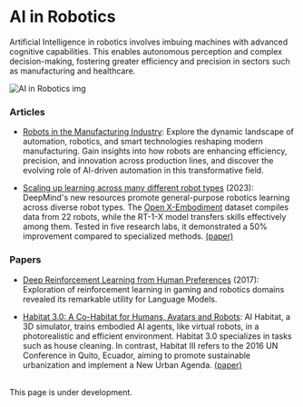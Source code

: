 # AI in Robotics

Artificial Intelligence in robotics involves imbuing machines with advanced cognitive capabilities. This enables autonomous perception and complex decision-making, fostering greater efficiency and precision in sectors such as manufacturing and healthcare.

![AI in Robotics img](/static/img/aiRobotics.png)

 ### Articles

- [Robots in the Manufacturing Industry](https://www.wevolver.com/article/robots-in-the-manufacturing-industry-types-and-applications): Explore the dynamic landscape of automation, robotics, and smart technologies reshaping modern manufacturing. Gain insights into how robots are enhancing efficiency, precision, and innovation across production lines, and discover the evolving role of AI-driven automation in this transformative field.

- [Scaling up learning across many different robot types](https://www.deepmind.com/blog/scaling-up-learning-across-many-different-robot-types) (2023): DeepMind's new resources promote general-purpose robotics learning across diverse robot types. The [Open X-Embodiment](https://robotics-transformer-x.github.io/) dataset compiles data from 22 robots, while the RT-1-X model transfers skills effectively among them. Tested in five research labs, it demonstrated a 50% improvement compared to specialized methods. [(paper)](https://arxiv.org/abs/2310.08864) 

### Papers

- [Deep Reinforcement Learning from Human Preferences](https://proceedings.neurips.cc/paper_files/paper/2017/file/d5e2c0adad503c91f91df240d0cd4e49-Paper.pdf) (2017): Exploration of reinforcement learning in gaming and robotics domains revealed its remarkable utility for Language Models.

- [Habitat 3.0: A Co-Habitat for Humans, Avatars and Robots](https://aihabitat.org/habitat3/): AI Habitat, a 3D simulator, trains embodied AI agents, like virtual robots, in a photorealistic and efficient environment. Habitat 3.0 specializes in tasks such as house cleaning. In contrast, Habitat III refers to the 2016 UN Conference in Quito, Ecuador, aiming to promote sustainable urbanization and implement a New Urban Agenda. [(paper)](https://ai.meta.com/static-resource/habitat3)


<br/>
<Callout emoji="⚠️">
   This page is under development.
</Callout>